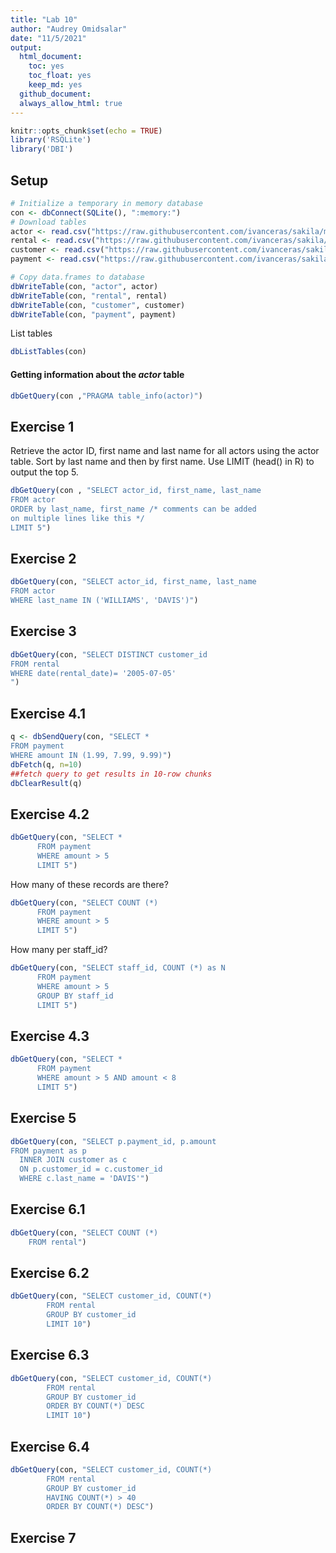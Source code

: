 ```yaml
---
title: "Lab 10"
author: "Audrey Omidsalar"
date: "11/5/2021"
output:
  html_document:
    toc: yes
    toc_float: yes
    keep_md: yes
  github_document:
  always_allow_html: true
---
```


```r
knitr::opts_chunk$set(echo = TRUE)
library('RSQLite')
library('DBI')
```

## Setup
```r
# Initialize a temporary in memory database
con <- dbConnect(SQLite(), ":memory:")
# Download tables
actor <- read.csv("https://raw.githubusercontent.com/ivanceras/sakila/master/csv-sakila-db/actor.csv")
rental <- read.csv("https://raw.githubusercontent.com/ivanceras/sakila/master/csv-sakila-db/rental.csv")
customer <- read.csv("https://raw.githubusercontent.com/ivanceras/sakila/master/csv-sakila-db/customer.csv")
payment <- read.csv("https://raw.githubusercontent.com/ivanceras/sakila/master/csv-sakila-db/payment_p2007_01.csv")

# Copy data.frames to database
dbWriteTable(con, "actor", actor)
dbWriteTable(con, "rental", rental)
dbWriteTable(con, "customer", customer)
dbWriteTable(con, "payment", payment)
```
List tables
```r
dbListTables(con)
```
#### Getting information about the *actor* table
```r
dbGetQuery(con ,"PRAGMA table_info(actor)")
```

## Exercise 1

Retrieve the actor ID, first name and last name for all actors using the actor table. Sort by last name and then by first name. Use LIMIT (head() in R) to output the top 5.

```r
dbGetQuery(con , "SELECT actor_id, first_name, last_name
FROM actor
ORDER by last_name, first_name /* comments can be added
on multiple lines like this */
LIMIT 5")
```

## Exercise 2

```r
dbGetQuery(con, "SELECT actor_id, first_name, last_name
FROM actor
WHERE last_name IN ('WILLIAMS', 'DAVIS')")
```

## Exercise 3

```r
dbGetQuery(con, "SELECT DISTINCT customer_id
FROM rental
WHERE date(rental_date)= '2005-07-05'
")
```

## Exercise 4.1

```r
q <- dbSendQuery(con, "SELECT *
FROM payment
WHERE amount IN (1.99, 7.99, 9.99)")
dbFetch(q, n=10)
##fetch query to get results in 10-row chunks
dbClearResult(q)
```

## Exercise 4.2

```r
dbGetQuery(con, "SELECT *
      FROM payment
      WHERE amount > 5
      LIMIT 5")
```
How many of these records are there?
```r
dbGetQuery(con, "SELECT COUNT (*)
      FROM payment
      WHERE amount > 5
      LIMIT 5")
```

How many per staff_id?
```r
dbGetQuery(con, "SELECT staff_id, COUNT (*) as N
      FROM payment
      WHERE amount > 5
      GROUP BY staff_id
      LIMIT 5")
```

## Exercise 4.3

```r
dbGetQuery(con, "SELECT *
      FROM payment
      WHERE amount > 5 AND amount < 8
      LIMIT 5")
```

## Exercise 5

```r
dbGetQuery(con, "SELECT p.payment_id, p.amount
FROM payment as p
  INNER JOIN customer as c
  ON p.customer_id = c.customer_id
  WHERE c.last_name = 'DAVIS'")
```

## Exercise 6.1

```r
dbGetQuery(con, "SELECT COUNT (*)
    FROM rental")
```

## Exercise 6.2

```r
dbGetQuery(con, "SELECT customer_id, COUNT(*)
        FROM rental
        GROUP BY customer_id
        LIMIT 10")
```

## Exercise 6.3

```r
dbGetQuery(con, "SELECT customer_id, COUNT(*)
        FROM rental
        GROUP BY customer_id
        ORDER BY COUNT(*) DESC
        LIMIT 10")
```

## Exercise 6.4

```r
dbGetQuery(con, "SELECT customer_id, COUNT(*)
        FROM rental
        GROUP BY customer_id
        HAVING COUNT(*) > 40
        ORDER BY COUNT(*) DESC")
```

## Exercise 7

```r

```

